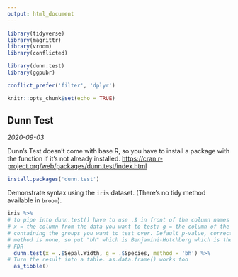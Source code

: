 ```yaml
---
output: html_document
---
```


```r
library(tidyverse)
library(magrittr)
library(vroom)
library(conflicted)

library(dunn.test)
library(ggpubr)

conflict_prefer('filter', 'dplyr')

knitr::opts_chunk$set(echo = TRUE)
```

## Dunn Test
*2020-09-03*

Dunn's Test doesn't come with base R, so you have to install a package with the function if it's not already installed. <https://cran.r-project.org/web/packages/dunn.test/index.html>

```r
install.packages('dunn.test')
```

Demonstrate syntax using the `iris` dataset. (There's no tidy method available in `broom`).

```r
iris %>%
# to pipe into dunn.test() have to use .$ in front of the column names
# x = the column from the data you want to test; g = the column of the data
# containing the groups you want to test over. Default p-value, correction 
# method is none, so put "bh" which is Benjamini-Hotchberg which is the same as
# FDR
  dunn.test(x = .$Sepal.Width, g = .$Species, method = 'bh') %>% 
# Turn the result into a table. as.data.frame() works too
  as_tibble() 
```




